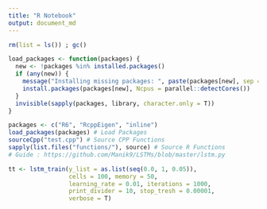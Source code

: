 ```yaml
---
title: "R Notebook"
output: document_md
---
```


```r
rm(list = ls()) ; gc()
```

```r
load_packages <- function(packages) {
  new <- !packages %in% installed.packages()
  if (any(new)) {
    message("Installing missing packages: ", paste(packages[new], sep = " ,"), "\n")
    install.packages(packages[new], Ncpus = parallel::detectCores())
  }
  invisible(sapply(packages, library, character.only = T))
}
```


```r
packages <- c("R6", "RcppEigen", "inline")
load_packages(packages) # Load Packages
sourceCpp("test.cpp") # Source CPP Functions
sapply(list.files("functions/"), source) # Source R Functions
# Guide : https://github.com/Manik9/LSTMs/blob/master/lstm.py
```

```r
tt <- lstm_train(y_list = as.list(seq(0.0, 1, 0.05)),
                 cells = 100, memory = 50, 
                 learning_rate = 0.01, iterations = 1000, 
                 print_divider = 10, stop_tresh = 0.00001, 
                 verbose = T)

```
